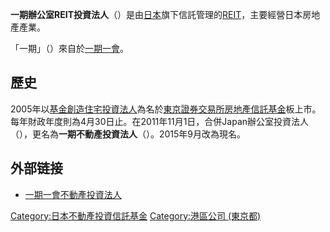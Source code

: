 {{Infobox company 
| name     = 一期辦公室REIT投資法人
| name_en  = Ichigo Office REIT Investment Corporation
| native_name = いちごオフィスリート投資法人
| native_name_lang = ja
| logo     = Ichigo Logo.svg
| traded_as = {{tyo|8975}}
| foundation       = 2005年（平成17年）10月
| location         = 東京都千代田区内幸町1-1-1
| homepage         = http://www.ichigo-office.co.jp
}}

'''一期辦公室REIT投資法人'''（{{lang|ja|いちごオフィスリート投資法人}}）是由[[日本|日本]]{{lj|一期有限公司|いちご (不動産業)}}旗下信託管理的[[不動產投資信託|REIT]]，主要經營日本房地產產業。

「一期」（{{lang|ja|いちご}}）來自於[[一期一會|一期一會]]。

== 歷史 ==
2005年以[[基金創造住宅投資法人|基金創造住宅投資法人]]為名於[[東京證券交易所|東京證券交易所]][[房地產信託基金|房地產信託基金]]板上市。每年財政年度則為4月30日止。在2011年11月1日，合併Japan辦公室投資法人（{{lang|ja|クリード・オフィス投資法人}}），更名為'''一期不動產投資法人'''（{{lang|ja|いちご不動産投資法人}}）。2015年9月改為現名。

== 外部链接 ==
*[https://web.archive.org/web/20150902014203/http://www.ichigo-reit.co.jp/ 一期一會不動產投資法人]

{{DEFAULTSORT:Ichigo Fudosan}}
[[Category:日本不動產投資信託基金|Category:日本不動產投資信託基金]]
[[Category:港區公司_(東京都)|Category:港區公司 (東京都)]]
